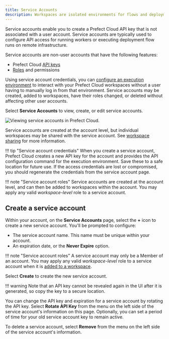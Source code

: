 ```yaml
---
title: Service Accounts
description: Workspaces are isolated environments for flows and deployments within Prefect Cloud.
---
```


Service accounts enable you to create a Prefect Cloud API key that is not associated with a user account.
Service accounts are typically used to configure API access for running workers or executing deployment flow runs on remote infrastructure.

Service accounts are non-user accounts that have the following features:

- Prefect Cloud [API keys](/3.0rc/cloud/users/api-keys/)
- [Roles](/3.0rc/cloud/users/roles/) and permissions

Using service account credentials, you can [configure an execution environment](/3.0rc/cloud/connecting/#configure-a-local-execution-environment) to interact with your Prefect Cloud workspaces without a user having to manually log in from that environment.
Service accounts may be created, added to workspaces, have their roles changed, or deleted without affecting other user accounts.

Select **Service Accounts** to view, create, or edit service accounts.

![Viewing service accounts in Prefect Cloud.](/3.0rc//img/ui/service-accounts.png)

Service accounts are created at the account level, but individual workspaces may be shared with the service account.
See [workspace sharing](/3.0rc/cloud/workspaces/#workspace-sharing) for more information.

!!! tip "Service account credentials"
    When you create a service account, Prefect Cloud creates a new API key for the account and provides the API configuration command for the execution environment.
    Save these to a safe location for future use.
    If the access credentials are lost or compromised, you should regenerate the credentials from the service account page.

!!! note "Service account roles"
    Service accounts are created at the account level, and can then be added to workspaces within the account.
    You may apply any valid _workspace-level_ role to a service account.

## Create a service account

Within your account, on the **Service Accounts** page, select the **+** icon to create a new service account. You'll be prompted to configure:

- The service account name. This name must be unique within your account.
- An expiration date, or the **Never Expire** option.

!!! note "Service account roles"
    A service account may only be a Member of an account.
    You may apply any valid _workspace-level_ role to a service account when it is [added to a workspace](/3.0rc/cloud/workspaces/#workspace-sharing).

Select **Create** to create the new service account.

!!! warning
    Note that an API key cannot be revealed again in the UI after it is generated, so copy the key to a secure location.

You can change the API key and expiration for a service account by rotating the API key.
Select **Rotate API Key** from the menu on the left side of the service account's information on this page. Optionally, you can set a period of time for your old service account key to remain active.

To delete a service account, select **Remove** from the menu on the left side of the service account's information.
